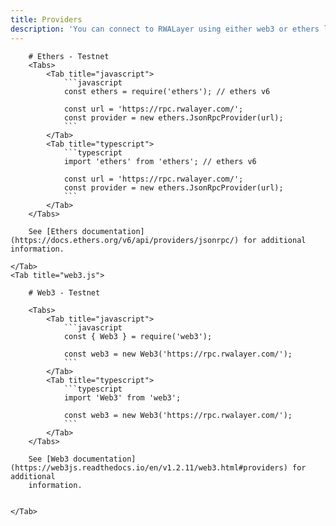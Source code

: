 ---
title: Providers
description: 'You can connect to RWALayer using either web3 or ethers library as described below.'
---

<Tabs>
    <Tab title="ethers.js">

        # Ethers - Testnet
        <Tabs>
            <Tab title="javascript">
                ```javascript
                const ethers = require('ethers'); // ethers v6

                const url = 'https://rpc.rwalayer.com/';
                const provider = new ethers.JsonRpcProvider(url);
                ```
            </Tab>
            <Tab title="typescript">
                ```typescript
                import 'ethers' from 'ethers'; // ethers v6

                const url = 'https://rpc.rwalayer.com/';
                const provider = new ethers.JsonRpcProvider(url);
                ```
            </Tab>
        </Tabs>

        See [Ethers documentation](https://docs.ethers.org/v6/api/providers/jsonrpc/) for additional information.

    </Tab>
    <Tab title="web3.js">

        # Web3 - Testnet

        <Tabs>
            <Tab title="javascript">
                ```javascript
                const { Web3 } = require('web3');

                const web3 = new Web3('https://rpc.rwalayer.com/');
                ```
            </Tab>
            <Tab title="typescript">
                ```typescript
                import 'Web3' from 'web3';

                const web3 = new Web3('https://rpc.rwalayer.com/');
                ```
            </Tab>
        </Tabs>

        See [Web3 documentation](https://web3js.readthedocs.io/en/v1.2.11/web3.html#providers) for additional
        information.


    </Tab>
</Tabs>
